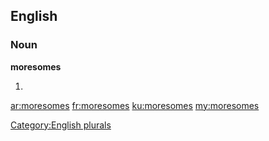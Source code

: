==English==

===Noun===
'''moresomes'''

# {{plural of|[[moresome]]}}

[[Category:English plurals]]

[[ar:moresomes]]
[[fr:moresomes]]
[[ku:moresomes]]
[[my:moresomes]]